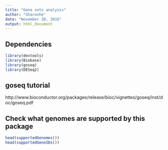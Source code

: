 ```yaml
---
title: "Gene sets analysis"
author: "Sharonhe"
date: "November 30, 2016"
output: html_document
---
```


## Dependencies

```r
library(devtools)
library(Biobase)
library(goseq)
library(DESeq2)
```
 
## goseq tutorial

http://www.bioconductor.org/packages/release/bioc/vignettes/goseq/inst/doc/goseq.pdf

## Check what genomes are supported by this package

```r
head(supportedGenomes())
head(supportedGeneIDs())
```